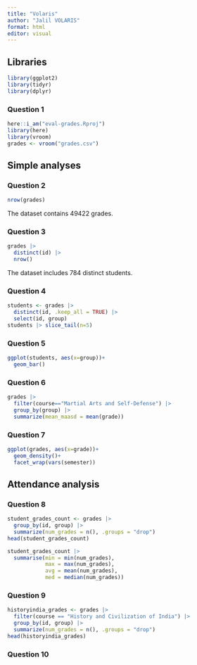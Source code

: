 ```yaml
---
title: "Volaris"
author: "Jalil VOLARIS"
format: html
editor: visual
---
```


## Libraries

```r
library(ggplot2)
library(tidyr)
library(dplyr)
```

### Question 1

```r
here::i_am("eval-grades.Rproj")
library(here)
library(vroom)
grades <- vroom("grades.csv")
```

## Simple analyses

### Question 2

```r
nrow(grades)
```

The dataset contains 49422 grades.

### Question 3

```r
grades |>
  distinct(id) |>
  nrow()
```
The dataset includes 784 distinct students.

### Question 4

```r
students <- grades |>
  distinct(id, .keep_all = TRUE) |>
  select(id, group)
students |> slice_tail(n=5)
```

### Question 5

```r
ggplot(students, aes(x=group))+
  geom_bar()
```

### Question 6

```r
grades |>
  filter(course=="Martial Arts and Self-Defense") |>
  group_by(group) |>
  summarize(mean_maasd = mean(grade))
```

### Question 7

```r
ggplot(grades, aes(x=grade))+
  geom_density()+
  facet_wrap(vars(semester))
```

## Attendance analysis

### Question 8

```r
student_grades_count <- grades |>
  group_by(id, group) |>
  summarize(num_grades = n(), .groups = "drop")
head(student_grades_count)
```

```r
student_grades_count |>
  summarise(min = min(num_grades),
            max = max(num_grades),
            avg = mean(num_grades),
            med = median(num_grades))
```

### Question 9

```r
historyindia_grades <- grades |>
  filter(course == "History and Civilization of India") |>
  group_by(id, group) |>
  summarize(num_grades = n(), .groups = "drop")
head(historyindia_grades)
```

### Question 10

